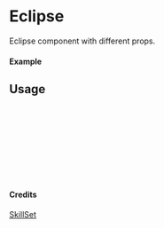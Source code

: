 
<Meta of={Eclipse} title="SkillSet/Eclipse" />

# Eclipse

Eclipse component with different props.

#### Example

<Canvas of={Eclipse.Primary} />

## Usage

```ts
import { Eclipse } from "yadl-ui";

const Example = () => {
  return (
      <Eclipse />
  );
};

export default Example;
```

#### Credits
[SkillSet](https://skillicons.dev)
